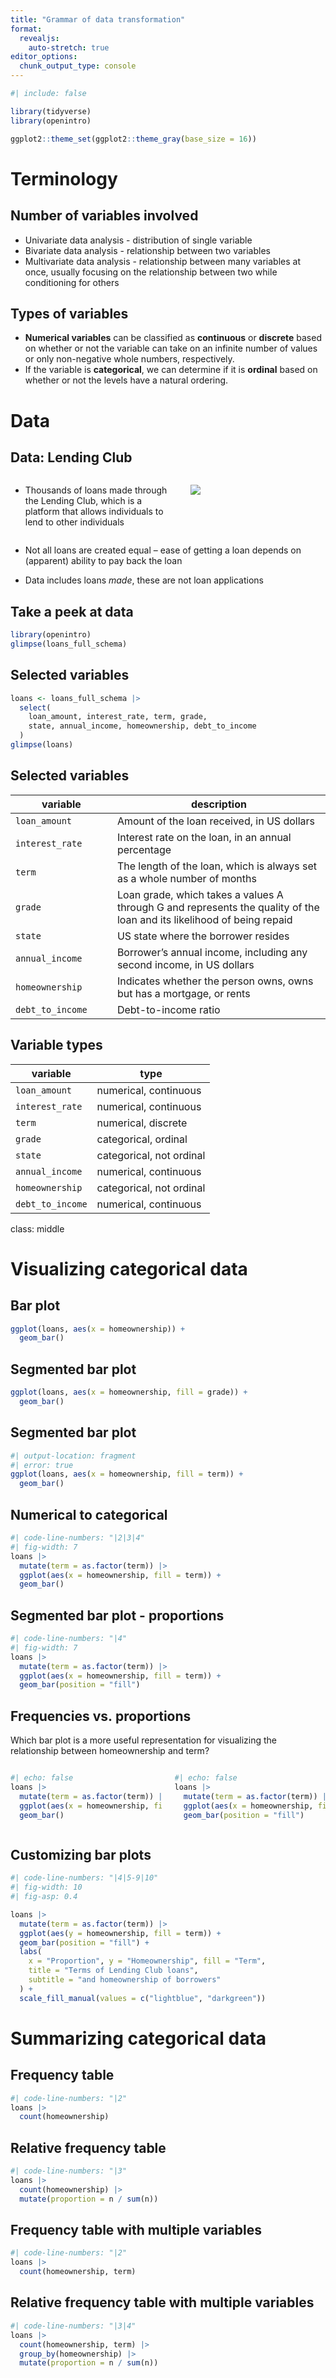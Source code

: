 ```yaml
---
title: "Grammar of data transformation"
format: 
  revealjs:
    auto-stretch: true
editor_options: 
  chunk_output_type: console
---
```


```r
#| include: false

library(tidyverse)
library(openintro)

ggplot2::theme_set(ggplot2::theme_gray(base_size = 16))
```

# Terminology {.section-break}

## Number of variables involved

::: incremental
-   Univariate data analysis - distribution of single variable
-   Bivariate data analysis - relationship between two variables
-   Multivariate data analysis - relationship between many variables at once, usually focusing on the relationship between two while conditioning for others
:::

## Types of variables

::: incremental
-   **Numerical variables** can be classified as **continuous** or **discrete** based on whether or not the variable can take on an infinite number of values or only non-negative whole numbers, respectively.
-   If the variable is **categorical**, we can determine if it is **ordinal** based on whether or not the levels have a natural ordering.
:::

# Data

## Data: Lending Club

::: columns
::: {.column width="40%"}
-   Thousands of loans made through the Lending Club, which is a platform that allows individuals to lend to other individuals
:::

::: {.column width="30%"}
![](images/lending-club.png)
:::
:::

::: incremental
-   Not all loans are created equal -- ease of getting a loan depends on (apparent) ability to pay back the loan

-   Data includes loans *made*, these are not loan applications
:::

## Take a peek at data

```r
library(openintro)
glimpse(loans_full_schema)
```

## Selected variables

```r
loans <- loans_full_schema |>
  select(
    loan_amount, interest_rate, term, grade, 
    state, annual_income, homeownership, debt_to_income
  )
glimpse(loans)
```

## Selected variables {.midi}

| variable         | description                                                                                                            |
|---------------------|-------------------------------------------|
| `loan_amount`    | Amount of the loan received, in US dollars                                                                             |
| `interest_rate`  | Interest rate on the loan, in an annual percentage                                                                     |
| `term`           | The length of the loan, which is always set as a whole number of months                                                |
| `grade`          | Loan grade, which takes a values A through G and represents the quality of the loan and its likelihood of being repaid |
| `state`          | US state where the borrower resides                                                                                    |
| `annual_income`  | Borrower’s annual income, including any second income, in US dollars                                                   |
| `homeownership`  | Indicates whether the person owns, owns but has a mortgage, or rents                                                   |
| `debt_to_income` | Debt-to-income ratio                                                                                                   |

## Variable types

| variable         | type                     |
|------------------|--------------------------|
| `loan_amount`    | numerical, continuous    |
| `interest_rate`  | numerical, continuous    |
| `term`           | numerical, discrete      |
| `grade`          | categorical, ordinal     |
| `state`          | categorical, not ordinal |
| `annual_income`  | numerical, continuous    |
| `homeownership`  | categorical, not ordinal |
| `debt_to_income` | numerical, continuous    |

class: middle

# Visualizing categorical data

## Bar plot

```r
ggplot(loans, aes(x = homeownership)) +
  geom_bar()
```

## Segmented bar plot

```r
ggplot(loans, aes(x = homeownership, fill = grade)) +
  geom_bar()
```

## Segmented bar plot

```r
#| output-location: fragment
#| error: true
ggplot(loans, aes(x = homeownership, fill = term)) +
  geom_bar()
```

## Numerical to categorical {.nostretch}

```r
#| code-line-numbers: "|2|3|4"
#| fig-width: 7
loans |>
  mutate(term = as.factor(term)) |>
  ggplot(aes(x = homeownership, fill = term)) +
  geom_bar()
```

## Segmented bar plot - proportions {.nostretch}

```r
#| code-line-numbers: "|4"
#| fig-width: 7
loans |>
  mutate(term = as.factor(term)) |>
  ggplot(aes(x = homeownership, fill = term)) +
  geom_bar(position = "fill")
```

## Frequencies vs. proportions

::: task
Which bar plot is a more useful representation for visualizing the relationship between homeownership and term?
:::

:::: {.columns}

::: {.column width="35%"}
```r
#| echo: false
loans |>
  mutate(term = as.factor(term)) |>
  ggplot(aes(x = homeownership, fill = term)) +
  geom_bar()
```
:::

::: {.column width="35%"}
```r
#| echo: false
loans |>
  mutate(term = as.factor(term)) |>
  ggplot(aes(x = homeownership, fill = term)) +
  geom_bar(position = "fill")
```
:::

::::

## Customizing bar plots {.smaller .nostretch}

```r
#| code-line-numbers: "|4|5-9|10"
#| fig-width: 10
#| fig-asp: 0.4

loans |>
  mutate(term = as.factor(term)) |>
  ggplot(aes(y = homeownership, fill = term)) +
  geom_bar(position = "fill") +
  labs(
    x = "Proportion", y = "Homeownership", fill = "Term",
    title = "Terms of Lending Club loans",
    subtitle = "and homeownership of borrowers"
  ) +
  scale_fill_manual(values = c("lightblue", "darkgreen"))
```

# Summarizing categorical data

## Frequency table

```r
#| code-line-numbers: "|2"
loans |>
  count(homeownership)
```

## Relative frequency table

```r
#| code-line-numbers: "|3"
loans |>
  count(homeownership) |>
  mutate(proportion = n / sum(n))
```

## Frequency table with multiple variables

```r
#| code-line-numbers: "|2"
loans |>
  count(homeownership, term)
```

## Relative frequency table with multiple variables

```r
#| code-line-numbers: "|3|4"
loans |>
  count(homeownership, term) |>
  group_by(homeownership) |>
  mutate(proportion = n / sum(n))
```

